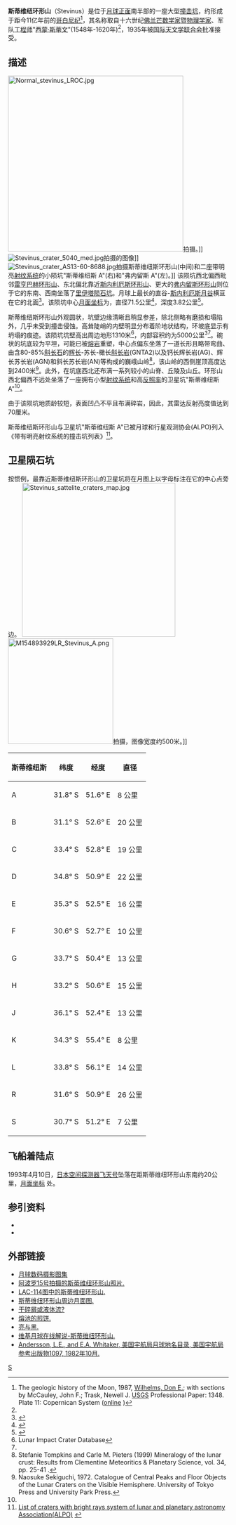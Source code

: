 {{lunar crater data
| image=Stevinus (LRO).png|240px
| caption=[[月球勘测轨道飞行器|月球勘测轨道飞行器]]拍摄的图像
| latitude = 32.49
| N_or_S = S
| longitude = 54.14
| E_or_W = E
| diameter = 71.5公里
| depth = 3.82公里
| colong = 306
| eponym = [[西蒙·斯蒂文|西蒙·斯蒂文]]
}}

'''斯蒂维纽环形山'''（Stevinus）是位于[[月球正面|月球正面]]南半部的一座大型[[撞击坑|撞击坑]]，约形成于距今11亿年前的[[哥白尼纪|哥白尼纪]]<ref>The geologic history of the Moon, 1987, [[Donald_Wilhelms|Wilhelms, Don E.]]; with sections by McCauley, John F.; Trask, Newell J. [[United_States_Geological_Survey|USGS]] Professional Paper: 1348.  Plate 11: Copernican System ([http://pubs.er.usgs.gov/publication/pp1348 online] {{Wayback|url=http://pubs.er.usgs.gov/publication/pp1348 |date=20160604112233 }})</ref>，其名称取自十六世纪[[佛兰芒|佛兰芒]][[数学家|数学家]]暨[[物理学家|物理学家]]、军队[[工程师|工程师]]"[[西蒙·斯蒂文|西蒙·斯蒂文]]"(1548年-1620年)<ref name="Autostar" />，1935年被[[国际天文学联合会|国际天文学联合会]]批准接受。

==描述== 
[[Image:Normal_stevinus_LROC.jpg|400px]]拍摄。]]
[[Image:Stevinus_crater_5040_med.jpg|thumb]]拍摄的图像]]
[[Image:Stevinus_crater_AS13-60-8688.jpg|thumb]]拍摄斯蒂维纽斯环形山(中间)和二座带明亮[[射纹系统|射纹系统]]的小陨坑"斯蒂维纽斯 A"(右)和"弗内留斯 A"(左)。]]
该陨坑西北偏西毗邻[[雷亨巴赫环形山|雷亨巴赫环形山]]、东北偏北靠近[[斯内利厄斯环形山|斯内利厄斯环形山]]、更大的[[弗内留斯环形山|弗内留斯环形山]]则位于它的东南、西南坐落了[[里伊塔陨石坑|里伊塔陨石坑]]。月球上最长的直谷-[[斯内利厄斯月谷|斯内利厄斯月谷]]横亘在它的北面<ref>{{Cite web |url=http://planetarynames.wr.usgs.gov/images/Lunar/lac_114_wac.pdf |title=Crater Stevinus on LAC-114 map. |accessdate=2016-11-11 |archive-date=2018-05-30 |archive-url=https://web.archive.org/web/20180530224520/https://planetarynames.wr.usgs.gov/images/Lunar/lac_114_wac.pdf |dead-url=no }}</ref>。该陨坑中心[[月面坐标|月面坐标]]为{{Coord|32.49|S|54.14|E|globe:Moon|nogoogle=1|noosm=1}}，直径71.5公里<ref name="IAU">{{Cite web |url=http://planetarynames.wr.usgs.gov/Feature/5704 |title=Directory of the International Astronomical Union |accessdate=2016-11-11 |archive-date=2017-08-01 |archive-url=https://web.archive.org/web/20170801202146/https://planetarynames.wr.usgs.gov/Feature/5704 |dead-url=no }}</ref>，深度3.82公里<ref>{{Cite web |url=http://fisherka.csolutionshosting.net/astronote/plan/craterdepth/html/CraterDepthFeatureNameWestfall.html |title=John E. Westfall's Atlas of the Lunar Terminator, Cambridge Univ. Press (2000) |accessdate=2016-11-11 |archive-date=2014-12-18 |archive-url=https://archive.today/20141218234310/http://fisherka.csolutionshosting.net/astronote/plan/craterdepth/html/CraterDepthFeatureNameWestfall.html |dead-url=yes }}</ref>。

斯蒂维纽斯环形山外观圆状，坑壁边缘清晰且稍显参差，除北侧略有磨损和塌陷外，几乎未受到撞击侵蚀。高耸陡峭的内壁明显分布着阶地状结构，环坡底显示有坍塌的痕迹。该陨坑坑壁高出周边地形1310米<ref name=LICD>Lunar Impact Crater Database</ref>，内部容积约为5000公里<sup>3</sup><ref name="LICD"/>。碗状的坑底较为平坦，可能已被[[熔岩|熔岩]]重塑，中心点偏东坐落了一道长形且略带弯曲、由含80-85%[[斜长石|斜长石]]的[[辉长岩|辉长]]-苏长-橄长[[斜长岩|斜长岩]](GNTA2)以及钙长辉长岩(AG)、辉长苏长岩(AGN)和斜长苏长岩(AN)等构成的巍峨山岭<ref>Stefanie Tompkins and Carle M. Pieters (1999) Mineralogy of the lunar crust: Results from Clementine Meteoritics & Planetary Science, vol. 34, pp. 25-41 .</ref>，该山岭的西侧崖顶高度达到2400米<ref>Naosuke Sekiguchi, 1972. Catalogue of Central Peaks and Floor Objects of the Lunar Craters on the Visible Hemisphere. University of Tokyo Press and University Park Press.</ref>。此外，在坑底西北还布满一系列较小的山脊、丘陵及山丘。环形山西北偏西不远处坐落了一座拥有小型[[射纹系统|射纹系统]]和高[[反照率|反照率]]的卫星坑"斯蒂维纽斯 A"<ref name="Autostar" />。

由于该陨坑地质龄较短，表面凹凸不平且布满碎岩，因此，其雷达反射亮度值达到70厘米。

斯蒂维纽斯环形山与卫星坑"斯蒂维纽斯 A"已被月球和行星观测协会(ALPO)列入《带有明亮射纹系统的撞击坑列表》<ref>[http://www.zone-vx.com/alpo-rays-table.pdf List of craters with bright rays system of lunar and planetary astronomy Association(ALPO)] {{webarchive|url=https://web.archive.org/web/20160304213831/http://www.zone-vx.com/alpo-rays-table.pdf |date=2016-03-04 }}</ref>。

==卫星陨石坑==
按惯例，最靠近斯蒂维纽斯环形山的卫星坑将在月图上以字母标注在它的中心点旁边。
[[Image:Stevinus_sattelite_craters_map.jpg|350px]]
[[Image:M154893929LR_Stevinus_A.png|240px]]拍摄，图像宽度约500米。]]

{| class="wikitable" style="text-align: right;"
|-
! scope="col" | 斯蒂维纽斯
! scope="col" | 纬度
! scope="col" | 经度
! scope="col" | 直径
|-
! scope="row" | A
| 31.8° S
| 51.6° E
| 8 公里
|-
! scope="row" | B
| 31.1° S
| 52.6° E
| 20 公里
|-
! scope="row" | C
| 33.4° S
| 52.8° E
| 19 公里
|-
! scope="row" | D
| 34.8° S
| 50.9° E
| 22 公里
|-
! scope="row" | E
| 35.3° S
| 52.5° E
| 16 公里
|-
! scope="row" | F
| 30.6° S
| 52.7° E
| 10 公里
|-
! scope="row" | G
| 33.7° S
| 50.4° E
| 13 公里
|-
! scope="row" | H
| 33.2° S
| 50.6° E
| 15 公里
|-
! scope="row" | J
| 36.1° S
| 52.4° E
| 13 公里
|-
! scope="row" | K
| 34.3° S
| 55.4° E
| 8 公里
|-
! scope="row" | L
| 33.8° S
| 56.1° E
| 14 公里
|-
! scope="row" | R
| 31.6° S
| 50.9° E
| 26 公里
|-
! scope="row" | S
| 30.7° S
| 51.2° E
| 7 公里
|}{{clear}}

==飞船着陆点==
1993年4月10日，[[日本|日本]][[空间探测器|空间探测器]][[飞天号|飞天号]]坠落在距斯蒂维纽环形山东南约20公里，[[月面坐标|月面坐标]] {{Coord|34.3|S|55.6|E|globe:Moon|nogoogle=1|noosm=1}} 处。

==参引资料==
{{reflist
| refs =

<ref name="Autostar">
''Autostar Suite Astronomer Edition''. CD-ROM. Meade, April 2006.
</ref>
}}
* {{cite web
 |last        = Wood
 |first       = Chuck
 |date        = October 8, 2006
 |title       = Headlights of Stevinus
 |publisher   = Lunar Photo of the Day
 |url         = http://www.lpod.org/?m=20061008
 |accessdate  = 2006-10-08
 |deadurl     = yes
 |archiveurl  = https://web.archive.org/web/20070929092254/http://www.lpod.org/?m=20061008
 |archivedate = 2007年9月29日
}}
* {{cite web
 |last        = Wood
 |first       = Chuck
 |date        = September 20, 2007
 |title       = An Unfamiliar Fresh Crater
 |publisher   = Lunar Photo of the Day
 |url         = http://www.lpod.org/?m=20070920
 |accessdate  = 2007-09-20
 |deadurl     = yes
 |archiveurl  = https://web.archive.org/web/20110516140037/http://www.lpod.org/?m=20070920
 |archivedate = 2011年5月16日
}}

==外部链接==
*[http://www.lpi.usra.edu/resources/lunar_orbiter/bin/srch_nam.shtml?Stevinus%7C0 月球数码摄影图集] {{Wayback|url=http://www.lpi.usra.edu/resources/lunar_orbiter/bin/srch_nam.shtml?Stevinus%7C0 |date=20160307150019 }}
*[http://www.lpi.usra.edu/resources/apollo/search/feature/?feature=Stevinus 阿波罗15号拍摄的斯蒂维纽环形山照片.] {{Wayback|url=http://www.lpi.usra.edu/resources/apollo/search/feature/?feature=Stevinus |date=20180530224516 }}
*[http://www.lpi.usra.edu/resources/mapcatalog/LAC/lac114/ LAC-114图中的斯蒂维纽环形山.] {{Wayback|url=http://www.lpi.usra.edu/resources/mapcatalog/LAC/lac114/ |date=20160530124151 }}
*[http://www.lpi.usra.edu/resources/mapcatalog/usgs/I694/ 斯蒂维纽环形山周边月面图.] {{Wayback|url=http://www.lpi.usra.edu/resources/mapcatalog/usgs/I694/ |date=20160304074101 }}
*[http://lroc.sese.asu.edu/posts/334 干碎屑或液体流?] {{Wayback|url=http://lroc.sese.asu.edu/posts/334 |date=20161223104636 }}
*[http://lroc.sese.asu.edu/posts/339 熔池的煎饼.] {{Wayback|url=http://lroc.sese.asu.edu/posts/339 |date=20170313022159 }}
*[https://web.archive.org/web/20180530224426/http://www.lpod.org/archive/LPOD-2004-11-05.htm 亮与黑.]
*[http://the-moon.wikispaces.com/Stevinus 维基月球在线解说-斯蒂维纽环形山.] {{Wayback|url=http://the-moon.wikispaces.com/Stevinus |date=20180507183754 }}
* [http://planet4589.org/astro/lunar/RP-1097.pdf Andersson, L.E., and E.A. Whitaker, 美国宇航局月球地名目录, 美国宇航局参考出版物1097, 1982年10月.] {{Wayback|url=http://planet4589.org/astro/lunar/RP-1097.pdf |date=20141006125838 }}

[[Category:月球环形山|S]]
{{月球環形山 (R-S)}}
